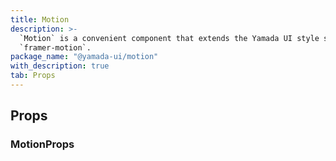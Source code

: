 ```yaml
---
title: Motion
description: >-
  `Motion` is a convenient component that extends the Yamada UI style system to
  `framer-motion`.
package_name: "@yamada-ui/motion"
with_description: true
tab: Props
---
```


## Props

### MotionProps

<PropsCard
  id="motion-about"
  name="about"
  type='NonNullable<HTMLMotionProps<Y>["about"]>'
/>

<PropsCard
  id="motion-accesskey"
  name="accessKey"
  type='NonNullable<HTMLMotionProps<Y>["accessKey"]>'
/>

<PropsCard
  id="motion-aria-activedescendant"
  name="aria-activedescendant"
  type='NonNullable<HTMLMotionProps<Y>["aria-activedescendant"]>'
/>

<PropsCard
  id="motion-aria-atomic"
  name="aria-atomic"
  type='NonNullable<HTMLMotionProps<Y>["aria-atomic"]>'
/>

<PropsCard
  id="motion-aria-autocomplete"
  name="aria-autocomplete"
  type='NonNullable<HTMLMotionProps<Y>["aria-autocomplete"]>'
/>

<PropsCard
  id="motion-aria-braillelabel"
  name="aria-braillelabel"
  type='NonNullable<HTMLMotionProps<Y>["aria-braillelabel"]>'
/>

<PropsCard
  id="motion-aria-brailleroledescription"
  name="aria-brailleroledescription"
  type='NonNullable<HTMLMotionProps<Y>["aria-brailleroledescription"]>'
/>

<PropsCard
  id="motion-aria-busy"
  name="aria-busy"
  type='NonNullable<HTMLMotionProps<Y>["aria-busy"]>'
/>

<PropsCard
  id="motion-aria-checked"
  name="aria-checked"
  type='NonNullable<HTMLMotionProps<Y>["aria-checked"]>'
/>

<PropsCard
  id="motion-aria-colcount"
  name="aria-colcount"
  type='NonNullable<HTMLMotionProps<Y>["aria-colcount"]>'
/>

<PropsCard
  id="motion-aria-colindex"
  name="aria-colindex"
  type='NonNullable<HTMLMotionProps<Y>["aria-colindex"]>'
/>

<PropsCard
  id="motion-aria-colindextext"
  name="aria-colindextext"
  type='NonNullable<HTMLMotionProps<Y>["aria-colindextext"]>'
/>

<PropsCard
  id="motion-aria-colspan"
  name="aria-colspan"
  type='NonNullable<HTMLMotionProps<Y>["aria-colspan"]>'
/>

<PropsCard
  id="motion-aria-controls"
  name="aria-controls"
  type='NonNullable<HTMLMotionProps<Y>["aria-controls"]>'
/>

<PropsCard
  id="motion-aria-current"
  name="aria-current"
  type='NonNullable<HTMLMotionProps<Y>["aria-current"]>'
/>

<PropsCard
  id="motion-aria-describedby"
  name="aria-describedby"
  type='NonNullable<HTMLMotionProps<Y>["aria-describedby"]>'
/>

<PropsCard
  id="motion-aria-description"
  name="aria-description"
  type='NonNullable<HTMLMotionProps<Y>["aria-description"]>'
/>

<PropsCard
  id="motion-aria-details"
  name="aria-details"
  type='NonNullable<HTMLMotionProps<Y>["aria-details"]>'
/>

<PropsCard
  id="motion-aria-disabled"
  name="aria-disabled"
  type='NonNullable<HTMLMotionProps<Y>["aria-disabled"]>'
/>

<PropsCard
  id="motion-aria-dropeffect"
  name="aria-dropeffect"
  type='NonNullable<HTMLMotionProps<Y>["aria-dropeffect"]>'
/>

<PropsCard
  id="motion-aria-errormessage"
  name="aria-errormessage"
  type='NonNullable<HTMLMotionProps<Y>["aria-errormessage"]>'
/>

<PropsCard
  id="motion-aria-expanded"
  name="aria-expanded"
  type='NonNullable<HTMLMotionProps<Y>["aria-expanded"]>'
/>

<PropsCard
  id="motion-aria-flowto"
  name="aria-flowto"
  type='NonNullable<HTMLMotionProps<Y>["aria-flowto"]>'
/>

<PropsCard
  id="motion-aria-grabbed"
  name="aria-grabbed"
  type='NonNullable<HTMLMotionProps<Y>["aria-grabbed"]>'
/>

<PropsCard
  id="motion-aria-haspopup"
  name="aria-haspopup"
  type='NonNullable<HTMLMotionProps<Y>["aria-haspopup"]>'
/>

<PropsCard
  id="motion-aria-hidden"
  name="aria-hidden"
  type='NonNullable<HTMLMotionProps<Y>["aria-hidden"]>'
/>

<PropsCard
  id="motion-aria-invalid"
  name="aria-invalid"
  type='NonNullable<HTMLMotionProps<Y>["aria-invalid"]>'
/>

<PropsCard
  id="motion-aria-keyshortcuts"
  name="aria-keyshortcuts"
  type='NonNullable<HTMLMotionProps<Y>["aria-keyshortcuts"]>'
/>

<PropsCard
  id="motion-aria-label"
  name="aria-label"
  type='NonNullable<HTMLMotionProps<Y>["aria-label"]>'
/>

<PropsCard
  id="motion-aria-labelledby"
  name="aria-labelledby"
  type='NonNullable<HTMLMotionProps<Y>["aria-labelledby"]>'
/>

<PropsCard
  id="motion-aria-level"
  name="aria-level"
  type='NonNullable<HTMLMotionProps<Y>["aria-level"]>'
/>

<PropsCard
  id="motion-aria-live"
  name="aria-live"
  type='NonNullable<HTMLMotionProps<Y>["aria-live"]>'
/>

<PropsCard
  id="motion-aria-modal"
  name="aria-modal"
  type='NonNullable<HTMLMotionProps<Y>["aria-modal"]>'
/>

<PropsCard
  id="motion-aria-multiline"
  name="aria-multiline"
  type='NonNullable<HTMLMotionProps<Y>["aria-multiline"]>'
/>

<PropsCard
  id="motion-aria-multiselectable"
  name="aria-multiselectable"
  type='NonNullable<HTMLMotionProps<Y>["aria-multiselectable"]>'
/>

<PropsCard
  id="motion-aria-orientation"
  name="aria-orientation"
  type='NonNullable<HTMLMotionProps<Y>["aria-orientation"]>'
/>

<PropsCard
  id="motion-aria-owns"
  name="aria-owns"
  type='NonNullable<HTMLMotionProps<Y>["aria-owns"]>'
/>

<PropsCard
  id="motion-aria-placeholder"
  name="aria-placeholder"
  type='NonNullable<HTMLMotionProps<Y>["aria-placeholder"]>'
/>

<PropsCard
  id="motion-aria-posinset"
  name="aria-posinset"
  type='NonNullable<HTMLMotionProps<Y>["aria-posinset"]>'
/>

<PropsCard
  id="motion-aria-pressed"
  name="aria-pressed"
  type='NonNullable<HTMLMotionProps<Y>["aria-pressed"]>'
/>

<PropsCard
  id="motion-aria-readonly"
  name="aria-readonly"
  type='NonNullable<HTMLMotionProps<Y>["aria-readonly"]>'
/>

<PropsCard
  id="motion-aria-relevant"
  name="aria-relevant"
  type='NonNullable<HTMLMotionProps<Y>["aria-relevant"]>'
/>

<PropsCard
  id="motion-aria-required"
  name="aria-required"
  type='NonNullable<HTMLMotionProps<Y>["aria-required"]>'
/>

<PropsCard
  id="motion-aria-roledescription"
  name="aria-roledescription"
  type='NonNullable<HTMLMotionProps<Y>["aria-roledescription"]>'
/>

<PropsCard
  id="motion-aria-rowcount"
  name="aria-rowcount"
  type='NonNullable<HTMLMotionProps<Y>["aria-rowcount"]>'
/>

<PropsCard
  id="motion-aria-rowindex"
  name="aria-rowindex"
  type='NonNullable<HTMLMotionProps<Y>["aria-rowindex"]>'
/>

<PropsCard
  id="motion-aria-rowindextext"
  name="aria-rowindextext"
  type='NonNullable<HTMLMotionProps<Y>["aria-rowindextext"]>'
/>

<PropsCard
  id="motion-aria-rowspan"
  name="aria-rowspan"
  type='NonNullable<HTMLMotionProps<Y>["aria-rowspan"]>'
/>

<PropsCard
  id="motion-aria-selected"
  name="aria-selected"
  type='NonNullable<HTMLMotionProps<Y>["aria-selected"]>'
/>

<PropsCard
  id="motion-aria-setsize"
  name="aria-setsize"
  type='NonNullable<HTMLMotionProps<Y>["aria-setsize"]>'
/>

<PropsCard
  id="motion-aria-sort"
  name="aria-sort"
  type='NonNullable<HTMLMotionProps<Y>["aria-sort"]>'
/>

<PropsCard
  id="motion-aria-valuemax"
  name="aria-valuemax"
  type='NonNullable<HTMLMotionProps<Y>["aria-valuemax"]>'
/>

<PropsCard
  id="motion-aria-valuemin"
  name="aria-valuemin"
  type='NonNullable<HTMLMotionProps<Y>["aria-valuemin"]>'
/>

<PropsCard
  id="motion-aria-valuenow"
  name="aria-valuenow"
  type='NonNullable<HTMLMotionProps<Y>["aria-valuenow"]>'
/>

<PropsCard
  id="motion-aria-valuetext"
  name="aria-valuetext"
  type='NonNullable<HTMLMotionProps<Y>["aria-valuetext"]>'
/>

<PropsCard
  id="motion-as"
  name="as"
  type='"symbol" | "object" | "a" | "abbr" | "address" | "area" | "article" | "aside" | "audio" | "b" | "base" | "bdi" | "bdo" | "big" | "blockquote" | "body" | "br" | "button" | "canvas" | ... 149 more ... | "view"'
/>

<PropsCard
  id="motion-autocapitalize"
  name="autoCapitalize"
  type='NonNullable<HTMLMotionProps<Y>["autoCapitalize"]>'
/>

<PropsCard
  id="motion-autocorrect"
  name="autoCorrect"
  type='NonNullable<HTMLMotionProps<Y>["autoCorrect"]>'
/>

<PropsCard
  id="motion-autofocus"
  name="autoFocus"
  type='NonNullable<HTMLMotionProps<Y>["autoFocus"]>'
/>

<PropsCard
  id="motion-autosave"
  name="autoSave"
  type='NonNullable<HTMLMotionProps<Y>["autoSave"]>'
/>

<PropsCard
  id="motion-classname"
  name="className"
  type='NonNullable<HTMLMotionProps<Y>["className"]>'
/>

<PropsCard
  id="motion-content"
  name="content"
  type='NonNullable<HTMLMotionProps<Y>["content"]>'
/>

<PropsCard
  id="motion-contenteditable"
  name="contentEditable"
  type='NonNullable<HTMLMotionProps<Y>["contentEditable"]>'
/>

<PropsCard
  id="motion-contextmenu"
  name="contextMenu"
  type='NonNullable<HTMLMotionProps<Y>["contextMenu"]>'
/>

<PropsCard
  id="motion-dangerouslysetinnerhtml"
  name="dangerouslySetInnerHTML"
  type='NonNullable<HTMLMotionProps<Y>["dangerouslySetInnerHTML"]>'
/>

<PropsCard
  id="motion-datatype"
  name="datatype"
  type='NonNullable<HTMLMotionProps<Y>["datatype"]>'
/>

<PropsCard
  id="motion-defaultchecked"
  name="defaultChecked"
  type='NonNullable<HTMLMotionProps<Y>["defaultChecked"]>'
/>

<PropsCard
  id="motion-defaultvalue"
  name="defaultValue"
  type='NonNullable<HTMLMotionProps<Y>["defaultValue"]>'
/>

<PropsCard
  id="motion-dir"
  name="dir"
  type='NonNullable<HTMLMotionProps<Y>["dir"]>'
/>

<PropsCard
  id="motion-draggable"
  name="draggable"
  type='NonNullable<HTMLMotionProps<Y>["draggable"]>'
/>

<PropsCard
  id="motion-hidden"
  name="hidden"
  type='NonNullable<HTMLMotionProps<Y>["hidden"]>'
/>

<PropsCard
  id="motion-id"
  name="id"
  type='NonNullable<HTMLMotionProps<Y>["id"]>'
/>

<PropsCard
  id="motion-inlist"
  name="inlist"
  type='NonNullable<HTMLMotionProps<Y>["inlist"]>'
/>

<PropsCard
  id="motion-inputmode"
  name="inputMode"
  type='NonNullable<HTMLMotionProps<Y>["inputMode"]>'
/>

<PropsCard
  id="motion-is"
  name="is"
  type='NonNullable<HTMLMotionProps<Y>["is"]>'
/>

<PropsCard
  id="motion-itemid"
  name="itemID"
  type='NonNullable<HTMLMotionProps<Y>["itemID"]>'
/>

<PropsCard
  id="motion-itemprop"
  name="itemProp"
  type='NonNullable<HTMLMotionProps<Y>["itemProp"]>'
/>

<PropsCard
  id="motion-itemref"
  name="itemRef"
  type='NonNullable<HTMLMotionProps<Y>["itemRef"]>'
/>

<PropsCard
  id="motion-itemscope"
  name="itemScope"
  type='NonNullable<HTMLMotionProps<Y>["itemScope"]>'
/>

<PropsCard
  id="motion-itemtype"
  name="itemType"
  type='NonNullable<HTMLMotionProps<Y>["itemType"]>'
/>

<PropsCard
  id="motion-lang"
  name="lang"
  type='NonNullable<HTMLMotionProps<Y>["lang"]>'
/>

<PropsCard
  id="motion-nonce"
  name="nonce"
  type='NonNullable<HTMLMotionProps<Y>["nonce"]>'
/>

<PropsCard
  id="motion-onabort"
  name="onAbort"
  type='NonNullable<HTMLMotionProps<Y>["onAbort"]>'
/>

<PropsCard
  id="motion-onabortcapture"
  name="onAbortCapture"
  type='NonNullable<HTMLMotionProps<Y>["onAbortCapture"]>'
/>

<PropsCard
  id="motion-onanimationend"
  name="onAnimationEnd"
  type='NonNullable<HTMLMotionProps<Y>["onAnimationEnd"]>'
/>

<PropsCard
  id="motion-onanimationendcapture"
  name="onAnimationEndCapture"
  type='NonNullable<HTMLMotionProps<Y>["onAnimationEndCapture"]>'
/>

<PropsCard
  id="motion-onanimationiteration"
  name="onAnimationIteration"
  type='NonNullable<HTMLMotionProps<Y>["onAnimationIteration"]>'
/>

<PropsCard
  id="motion-onanimationiterationcapture"
  name="onAnimationIterationCapture"
  type='NonNullable<HTMLMotionProps<Y>["onAnimationIterationCapture"]>'
/>

<PropsCard
  id="motion-onanimationstartcapture"
  name="onAnimationStartCapture"
  type='NonNullable<HTMLMotionProps<Y>["onAnimationStartCapture"]>'
/>

<PropsCard
  id="motion-onauxclick"
  name="onAuxClick"
  type='NonNullable<HTMLMotionProps<Y>["onAuxClick"]>'
/>

<PropsCard
  id="motion-onauxclickcapture"
  name="onAuxClickCapture"
  type='NonNullable<HTMLMotionProps<Y>["onAuxClickCapture"]>'
/>

<PropsCard
  id="motion-onbeforeinput"
  name="onBeforeInput"
  type='NonNullable<HTMLMotionProps<Y>["onBeforeInput"]>'
/>

<PropsCard
  id="motion-onbeforeinputcapture"
  name="onBeforeInputCapture"
  type='NonNullable<HTMLMotionProps<Y>["onBeforeInputCapture"]>'
/>

<PropsCard
  id="motion-onblur"
  name="onBlur"
  type='NonNullable<HTMLMotionProps<Y>["onBlur"]>'
/>

<PropsCard
  id="motion-onblurcapture"
  name="onBlurCapture"
  type='NonNullable<HTMLMotionProps<Y>["onBlurCapture"]>'
/>

<PropsCard
  id="motion-oncanplay"
  name="onCanPlay"
  type='NonNullable<HTMLMotionProps<Y>["onCanPlay"]>'
/>

<PropsCard
  id="motion-oncanplaycapture"
  name="onCanPlayCapture"
  type='NonNullable<HTMLMotionProps<Y>["onCanPlayCapture"]>'
/>

<PropsCard
  id="motion-oncanplaythrough"
  name="onCanPlayThrough"
  type='NonNullable<HTMLMotionProps<Y>["onCanPlayThrough"]>'
/>

<PropsCard
  id="motion-oncanplaythroughcapture"
  name="onCanPlayThroughCapture"
  type='NonNullable<HTMLMotionProps<Y>["onCanPlayThroughCapture"]>'
/>

<PropsCard
  id="motion-onchange"
  name="onChange"
  type='NonNullable<HTMLMotionProps<Y>["onChange"]>'
/>

<PropsCard
  id="motion-onchangecapture"
  name="onChangeCapture"
  type='NonNullable<HTMLMotionProps<Y>["onChangeCapture"]>'
/>

<PropsCard
  id="motion-onclick"
  name="onClick"
  type='NonNullable<HTMLMotionProps<Y>["onClick"]>'
/>

<PropsCard
  id="motion-onclickcapture"
  name="onClickCapture"
  type='NonNullable<HTMLMotionProps<Y>["onClickCapture"]>'
/>

<PropsCard
  id="motion-oncompositionend"
  name="onCompositionEnd"
  type='NonNullable<HTMLMotionProps<Y>["onCompositionEnd"]>'
/>

<PropsCard
  id="motion-oncompositionendcapture"
  name="onCompositionEndCapture"
  type='NonNullable<HTMLMotionProps<Y>["onCompositionEndCapture"]>'
/>

<PropsCard
  id="motion-oncompositionstart"
  name="onCompositionStart"
  type='NonNullable<HTMLMotionProps<Y>["onCompositionStart"]>'
/>

<PropsCard
  id="motion-oncompositionstartcapture"
  name="onCompositionStartCapture"
  type='NonNullable<HTMLMotionProps<Y>["onCompositionStartCapture"]>'
/>

<PropsCard
  id="motion-oncompositionupdate"
  name="onCompositionUpdate"
  type='NonNullable<HTMLMotionProps<Y>["onCompositionUpdate"]>'
/>

<PropsCard
  id="motion-oncompositionupdatecapture"
  name="onCompositionUpdateCapture"
  type='NonNullable<HTMLMotionProps<Y>["onCompositionUpdateCapture"]>'
/>

<PropsCard
  id="motion-oncontextmenu"
  name="onContextMenu"
  type='NonNullable<HTMLMotionProps<Y>["onContextMenu"]>'
/>

<PropsCard
  id="motion-oncontextmenucapture"
  name="onContextMenuCapture"
  type='NonNullable<HTMLMotionProps<Y>["onContextMenuCapture"]>'
/>

<PropsCard
  id="motion-oncopy"
  name="onCopy"
  type='NonNullable<HTMLMotionProps<Y>["onCopy"]>'
/>

<PropsCard
  id="motion-oncopycapture"
  name="onCopyCapture"
  type='NonNullable<HTMLMotionProps<Y>["onCopyCapture"]>'
/>

<PropsCard
  id="motion-oncut"
  name="onCut"
  type='NonNullable<HTMLMotionProps<Y>["onCut"]>'
/>

<PropsCard
  id="motion-oncutcapture"
  name="onCutCapture"
  type='NonNullable<HTMLMotionProps<Y>["onCutCapture"]>'
/>

<PropsCard
  id="motion-ondoubleclick"
  name="onDoubleClick"
  type='NonNullable<HTMLMotionProps<Y>["onDoubleClick"]>'
/>

<PropsCard
  id="motion-ondoubleclickcapture"
  name="onDoubleClickCapture"
  type='NonNullable<HTMLMotionProps<Y>["onDoubleClickCapture"]>'
/>

<PropsCard
  id="motion-ondragcapture"
  name="onDragCapture"
  type='NonNullable<HTMLMotionProps<Y>["onDragCapture"]>'
/>

<PropsCard
  id="motion-ondragendcapture"
  name="onDragEndCapture"
  type='NonNullable<HTMLMotionProps<Y>["onDragEndCapture"]>'
/>

<PropsCard
  id="motion-ondragenter"
  name="onDragEnter"
  type='NonNullable<HTMLMotionProps<Y>["onDragEnter"]>'
/>

<PropsCard
  id="motion-ondragentercapture"
  name="onDragEnterCapture"
  type='NonNullable<HTMLMotionProps<Y>["onDragEnterCapture"]>'
/>

<PropsCard
  id="motion-ondragexit"
  name="onDragExit"
  type='NonNullable<HTMLMotionProps<Y>["onDragExit"]>'
/>

<PropsCard
  id="motion-ondragexitcapture"
  name="onDragExitCapture"
  type='NonNullable<HTMLMotionProps<Y>["onDragExitCapture"]>'
/>

<PropsCard
  id="motion-ondragleave"
  name="onDragLeave"
  type='NonNullable<HTMLMotionProps<Y>["onDragLeave"]>'
/>

<PropsCard
  id="motion-ondragleavecapture"
  name="onDragLeaveCapture"
  type='NonNullable<HTMLMotionProps<Y>["onDragLeaveCapture"]>'
/>

<PropsCard
  id="motion-ondragover"
  name="onDragOver"
  type='NonNullable<HTMLMotionProps<Y>["onDragOver"]>'
/>

<PropsCard
  id="motion-ondragovercapture"
  name="onDragOverCapture"
  type='NonNullable<HTMLMotionProps<Y>["onDragOverCapture"]>'
/>

<PropsCard
  id="motion-ondragstartcapture"
  name="onDragStartCapture"
  type='NonNullable<HTMLMotionProps<Y>["onDragStartCapture"]>'
/>

<PropsCard
  id="motion-ondrop"
  name="onDrop"
  type='NonNullable<HTMLMotionProps<Y>["onDrop"]>'
/>

<PropsCard
  id="motion-ondropcapture"
  name="onDropCapture"
  type='NonNullable<HTMLMotionProps<Y>["onDropCapture"]>'
/>

<PropsCard
  id="motion-ondurationchange"
  name="onDurationChange"
  type='NonNullable<HTMLMotionProps<Y>["onDurationChange"]>'
/>

<PropsCard
  id="motion-ondurationchangecapture"
  name="onDurationChangeCapture"
  type='NonNullable<HTMLMotionProps<Y>["onDurationChangeCapture"]>'
/>

<PropsCard
  id="motion-onemptied"
  name="onEmptied"
  type='NonNullable<HTMLMotionProps<Y>["onEmptied"]>'
/>

<PropsCard
  id="motion-onemptiedcapture"
  name="onEmptiedCapture"
  type='NonNullable<HTMLMotionProps<Y>["onEmptiedCapture"]>'
/>

<PropsCard
  id="motion-onencrypted"
  name="onEncrypted"
  type='NonNullable<HTMLMotionProps<Y>["onEncrypted"]>'
/>

<PropsCard
  id="motion-onencryptedcapture"
  name="onEncryptedCapture"
  type='NonNullable<HTMLMotionProps<Y>["onEncryptedCapture"]>'
/>

<PropsCard
  id="motion-onended"
  name="onEnded"
  type='NonNullable<HTMLMotionProps<Y>["onEnded"]>'
/>

<PropsCard
  id="motion-onendedcapture"
  name="onEndedCapture"
  type='NonNullable<HTMLMotionProps<Y>["onEndedCapture"]>'
/>

<PropsCard
  id="motion-onerror"
  name="onError"
  type='NonNullable<HTMLMotionProps<Y>["onError"]>'
/>

<PropsCard
  id="motion-onerrorcapture"
  name="onErrorCapture"
  type='NonNullable<HTMLMotionProps<Y>["onErrorCapture"]>'
/>

<PropsCard
  id="motion-onfocus"
  name="onFocus"
  type='NonNullable<HTMLMotionProps<Y>["onFocus"]>'
/>

<PropsCard
  id="motion-onfocuscapture"
  name="onFocusCapture"
  type='NonNullable<HTMLMotionProps<Y>["onFocusCapture"]>'
/>

<PropsCard
  id="motion-ongotpointercapture"
  name="onGotPointerCapture"
  type='NonNullable<HTMLMotionProps<Y>["onGotPointerCapture"]>'
/>

<PropsCard
  id="motion-ongotpointercapturecapture"
  name="onGotPointerCaptureCapture"
  type='NonNullable<HTMLMotionProps<Y>["onGotPointerCaptureCapture"]>'
/>

<PropsCard
  id="motion-oninput"
  name="onInput"
  type='NonNullable<HTMLMotionProps<Y>["onInput"]>'
/>

<PropsCard
  id="motion-oninputcapture"
  name="onInputCapture"
  type='NonNullable<HTMLMotionProps<Y>["onInputCapture"]>'
/>

<PropsCard
  id="motion-oninvalid"
  name="onInvalid"
  type='NonNullable<HTMLMotionProps<Y>["onInvalid"]>'
/>

<PropsCard
  id="motion-oninvalidcapture"
  name="onInvalidCapture"
  type='NonNullable<HTMLMotionProps<Y>["onInvalidCapture"]>'
/>

<PropsCard
  id="motion-onkeydown"
  name="onKeyDown"
  type='NonNullable<HTMLMotionProps<Y>["onKeyDown"]>'
/>

<PropsCard
  id="motion-onkeydowncapture"
  name="onKeyDownCapture"
  type='NonNullable<HTMLMotionProps<Y>["onKeyDownCapture"]>'
/>

<PropsCard
  id="motion-onkeypress"
  name="onKeyPress"
  type='NonNullable<HTMLMotionProps<Y>["onKeyPress"]>'
/>

<PropsCard
  id="motion-onkeypresscapture"
  name="onKeyPressCapture"
  type='NonNullable<HTMLMotionProps<Y>["onKeyPressCapture"]>'
/>

<PropsCard
  id="motion-onkeyup"
  name="onKeyUp"
  type='NonNullable<HTMLMotionProps<Y>["onKeyUp"]>'
/>

<PropsCard
  id="motion-onkeyupcapture"
  name="onKeyUpCapture"
  type='NonNullable<HTMLMotionProps<Y>["onKeyUpCapture"]>'
/>

<PropsCard
  id="motion-onload"
  name="onLoad"
  type='NonNullable<HTMLMotionProps<Y>["onLoad"]>'
/>

<PropsCard
  id="motion-onloadcapture"
  name="onLoadCapture"
  type='NonNullable<HTMLMotionProps<Y>["onLoadCapture"]>'
/>

<PropsCard
  id="motion-onloadeddata"
  name="onLoadedData"
  type='NonNullable<HTMLMotionProps<Y>["onLoadedData"]>'
/>

<PropsCard
  id="motion-onloadeddatacapture"
  name="onLoadedDataCapture"
  type='NonNullable<HTMLMotionProps<Y>["onLoadedDataCapture"]>'
/>

<PropsCard
  id="motion-onloadedmetadata"
  name="onLoadedMetadata"
  type='NonNullable<HTMLMotionProps<Y>["onLoadedMetadata"]>'
/>

<PropsCard
  id="motion-onloadedmetadatacapture"
  name="onLoadedMetadataCapture"
  type='NonNullable<HTMLMotionProps<Y>["onLoadedMetadataCapture"]>'
/>

<PropsCard
  id="motion-onloadstart"
  name="onLoadStart"
  type='NonNullable<HTMLMotionProps<Y>["onLoadStart"]>'
/>

<PropsCard
  id="motion-onloadstartcapture"
  name="onLoadStartCapture"
  type='NonNullable<HTMLMotionProps<Y>["onLoadStartCapture"]>'
/>

<PropsCard
  id="motion-onlostpointercapture"
  name="onLostPointerCapture"
  type='NonNullable<HTMLMotionProps<Y>["onLostPointerCapture"]>'
/>

<PropsCard
  id="motion-onlostpointercapturecapture"
  name="onLostPointerCaptureCapture"
  type='NonNullable<HTMLMotionProps<Y>["onLostPointerCaptureCapture"]>'
/>

<PropsCard
  id="motion-onmousedown"
  name="onMouseDown"
  type='NonNullable<HTMLMotionProps<Y>["onMouseDown"]>'
/>

<PropsCard
  id="motion-onmousedowncapture"
  name="onMouseDownCapture"
  type='NonNullable<HTMLMotionProps<Y>["onMouseDownCapture"]>'
/>

<PropsCard
  id="motion-onmouseenter"
  name="onMouseEnter"
  type='NonNullable<HTMLMotionProps<Y>["onMouseEnter"]>'
/>

<PropsCard
  id="motion-onmouseleave"
  name="onMouseLeave"
  type='NonNullable<HTMLMotionProps<Y>["onMouseLeave"]>'
/>

<PropsCard
  id="motion-onmousemove"
  name="onMouseMove"
  type='NonNullable<HTMLMotionProps<Y>["onMouseMove"]>'
/>

<PropsCard
  id="motion-onmousemovecapture"
  name="onMouseMoveCapture"
  type='NonNullable<HTMLMotionProps<Y>["onMouseMoveCapture"]>'
/>

<PropsCard
  id="motion-onmouseout"
  name="onMouseOut"
  type='NonNullable<HTMLMotionProps<Y>["onMouseOut"]>'
/>

<PropsCard
  id="motion-onmouseoutcapture"
  name="onMouseOutCapture"
  type='NonNullable<HTMLMotionProps<Y>["onMouseOutCapture"]>'
/>

<PropsCard
  id="motion-onmouseover"
  name="onMouseOver"
  type='NonNullable<HTMLMotionProps<Y>["onMouseOver"]>'
/>

<PropsCard
  id="motion-onmouseovercapture"
  name="onMouseOverCapture"
  type='NonNullable<HTMLMotionProps<Y>["onMouseOverCapture"]>'
/>

<PropsCard
  id="motion-onmouseup"
  name="onMouseUp"
  type='NonNullable<HTMLMotionProps<Y>["onMouseUp"]>'
/>

<PropsCard
  id="motion-onmouseupcapture"
  name="onMouseUpCapture"
  type='NonNullable<HTMLMotionProps<Y>["onMouseUpCapture"]>'
/>

<PropsCard
  id="motion-onpaste"
  name="onPaste"
  type='NonNullable<HTMLMotionProps<Y>["onPaste"]>'
/>

<PropsCard
  id="motion-onpastecapture"
  name="onPasteCapture"
  type='NonNullable<HTMLMotionProps<Y>["onPasteCapture"]>'
/>

<PropsCard
  id="motion-onpause"
  name="onPause"
  type='NonNullable<HTMLMotionProps<Y>["onPause"]>'
/>

<PropsCard
  id="motion-onpausecapture"
  name="onPauseCapture"
  type='NonNullable<HTMLMotionProps<Y>["onPauseCapture"]>'
/>

<PropsCard
  id="motion-onplay"
  name="onPlay"
  type='NonNullable<HTMLMotionProps<Y>["onPlay"]>'
/>

<PropsCard
  id="motion-onplaycapture"
  name="onPlayCapture"
  type='NonNullable<HTMLMotionProps<Y>["onPlayCapture"]>'
/>

<PropsCard
  id="motion-onplaying"
  name="onPlaying"
  type='NonNullable<HTMLMotionProps<Y>["onPlaying"]>'
/>

<PropsCard
  id="motion-onplayingcapture"
  name="onPlayingCapture"
  type='NonNullable<HTMLMotionProps<Y>["onPlayingCapture"]>'
/>

<PropsCard
  id="motion-onpointercancel"
  name="onPointerCancel"
  type='NonNullable<HTMLMotionProps<Y>["onPointerCancel"]>'
/>

<PropsCard
  id="motion-onpointercancelcapture"
  name="onPointerCancelCapture"
  type='NonNullable<HTMLMotionProps<Y>["onPointerCancelCapture"]>'
/>

<PropsCard
  id="motion-onpointerdown"
  name="onPointerDown"
  type='NonNullable<HTMLMotionProps<Y>["onPointerDown"]>'
/>

<PropsCard
  id="motion-onpointerdowncapture"
  name="onPointerDownCapture"
  type='NonNullable<HTMLMotionProps<Y>["onPointerDownCapture"]>'
/>

<PropsCard
  id="motion-onpointerenter"
  name="onPointerEnter"
  type='NonNullable<HTMLMotionProps<Y>["onPointerEnter"]>'
/>

<PropsCard
  id="motion-onpointerentercapture"
  name="onPointerEnterCapture"
  type='NonNullable<HTMLMotionProps<Y>["onPointerEnterCapture"]>'
/>

<PropsCard
  id="motion-onpointerleave"
  name="onPointerLeave"
  type='NonNullable<HTMLMotionProps<Y>["onPointerLeave"]>'
/>

<PropsCard
  id="motion-onpointerleavecapture"
  name="onPointerLeaveCapture"
  type='NonNullable<HTMLMotionProps<Y>["onPointerLeaveCapture"]>'
/>

<PropsCard
  id="motion-onpointermove"
  name="onPointerMove"
  type='NonNullable<HTMLMotionProps<Y>["onPointerMove"]>'
/>

<PropsCard
  id="motion-onpointermovecapture"
  name="onPointerMoveCapture"
  type='NonNullable<HTMLMotionProps<Y>["onPointerMoveCapture"]>'
/>

<PropsCard
  id="motion-onpointerout"
  name="onPointerOut"
  type='NonNullable<HTMLMotionProps<Y>["onPointerOut"]>'
/>

<PropsCard
  id="motion-onpointeroutcapture"
  name="onPointerOutCapture"
  type='NonNullable<HTMLMotionProps<Y>["onPointerOutCapture"]>'
/>

<PropsCard
  id="motion-onpointerover"
  name="onPointerOver"
  type='NonNullable<HTMLMotionProps<Y>["onPointerOver"]>'
/>

<PropsCard
  id="motion-onpointerovercapture"
  name="onPointerOverCapture"
  type='NonNullable<HTMLMotionProps<Y>["onPointerOverCapture"]>'
/>

<PropsCard
  id="motion-onpointerup"
  name="onPointerUp"
  type='NonNullable<HTMLMotionProps<Y>["onPointerUp"]>'
/>

<PropsCard
  id="motion-onpointerupcapture"
  name="onPointerUpCapture"
  type='NonNullable<HTMLMotionProps<Y>["onPointerUpCapture"]>'
/>

<PropsCard
  id="motion-onprogress"
  name="onProgress"
  type='NonNullable<HTMLMotionProps<Y>["onProgress"]>'
/>

<PropsCard
  id="motion-onprogresscapture"
  name="onProgressCapture"
  type='NonNullable<HTMLMotionProps<Y>["onProgressCapture"]>'
/>

<PropsCard
  id="motion-onratechange"
  name="onRateChange"
  type='NonNullable<HTMLMotionProps<Y>["onRateChange"]>'
/>

<PropsCard
  id="motion-onratechangecapture"
  name="onRateChangeCapture"
  type='NonNullable<HTMLMotionProps<Y>["onRateChangeCapture"]>'
/>

<PropsCard
  id="motion-onreset"
  name="onReset"
  type='NonNullable<HTMLMotionProps<Y>["onReset"]>'
/>

<PropsCard
  id="motion-onresetcapture"
  name="onResetCapture"
  type='NonNullable<HTMLMotionProps<Y>["onResetCapture"]>'
/>

<PropsCard
  id="motion-onresize"
  name="onResize"
  type='NonNullable<HTMLMotionProps<Y>["onResize"]>'
/>

<PropsCard
  id="motion-onresizecapture"
  name="onResizeCapture"
  type='NonNullable<HTMLMotionProps<Y>["onResizeCapture"]>'
/>

<PropsCard
  id="motion-onscroll"
  name="onScroll"
  type='NonNullable<HTMLMotionProps<Y>["onScroll"]>'
/>

<PropsCard
  id="motion-onscrollcapture"
  name="onScrollCapture"
  type='NonNullable<HTMLMotionProps<Y>["onScrollCapture"]>'
/>

<PropsCard
  id="motion-onseeked"
  name="onSeeked"
  type='NonNullable<HTMLMotionProps<Y>["onSeeked"]>'
/>

<PropsCard
  id="motion-onseekedcapture"
  name="onSeekedCapture"
  type='NonNullable<HTMLMotionProps<Y>["onSeekedCapture"]>'
/>

<PropsCard
  id="motion-onseeking"
  name="onSeeking"
  type='NonNullable<HTMLMotionProps<Y>["onSeeking"]>'
/>

<PropsCard
  id="motion-onseekingcapture"
  name="onSeekingCapture"
  type='NonNullable<HTMLMotionProps<Y>["onSeekingCapture"]>'
/>

<PropsCard
  id="motion-onselect"
  name="onSelect"
  type='NonNullable<HTMLMotionProps<Y>["onSelect"]>'
/>

<PropsCard
  id="motion-onselectcapture"
  name="onSelectCapture"
  type='NonNullable<HTMLMotionProps<Y>["onSelectCapture"]>'
/>

<PropsCard
  id="motion-onstalled"
  name="onStalled"
  type='NonNullable<HTMLMotionProps<Y>["onStalled"]>'
/>

<PropsCard
  id="motion-onstalledcapture"
  name="onStalledCapture"
  type='NonNullable<HTMLMotionProps<Y>["onStalledCapture"]>'
/>

<PropsCard
  id="motion-onsubmit"
  name="onSubmit"
  type='NonNullable<HTMLMotionProps<Y>["onSubmit"]>'
/>

<PropsCard
  id="motion-onsubmitcapture"
  name="onSubmitCapture"
  type='NonNullable<HTMLMotionProps<Y>["onSubmitCapture"]>'
/>

<PropsCard
  id="motion-onsuspend"
  name="onSuspend"
  type='NonNullable<HTMLMotionProps<Y>["onSuspend"]>'
/>

<PropsCard
  id="motion-onsuspendcapture"
  name="onSuspendCapture"
  type='NonNullable<HTMLMotionProps<Y>["onSuspendCapture"]>'
/>

<PropsCard
  id="motion-ontimeupdate"
  name="onTimeUpdate"
  type='NonNullable<HTMLMotionProps<Y>["onTimeUpdate"]>'
/>

<PropsCard
  id="motion-ontimeupdatecapture"
  name="onTimeUpdateCapture"
  type='NonNullable<HTMLMotionProps<Y>["onTimeUpdateCapture"]>'
/>

<PropsCard
  id="motion-ontouchcancel"
  name="onTouchCancel"
  type='NonNullable<HTMLMotionProps<Y>["onTouchCancel"]>'
/>

<PropsCard
  id="motion-ontouchcancelcapture"
  name="onTouchCancelCapture"
  type='NonNullable<HTMLMotionProps<Y>["onTouchCancelCapture"]>'
/>

<PropsCard
  id="motion-ontouchend"
  name="onTouchEnd"
  type='NonNullable<HTMLMotionProps<Y>["onTouchEnd"]>'
/>

<PropsCard
  id="motion-ontouchendcapture"
  name="onTouchEndCapture"
  type='NonNullable<HTMLMotionProps<Y>["onTouchEndCapture"]>'
/>

<PropsCard
  id="motion-ontouchmove"
  name="onTouchMove"
  type='NonNullable<HTMLMotionProps<Y>["onTouchMove"]>'
/>

<PropsCard
  id="motion-ontouchmovecapture"
  name="onTouchMoveCapture"
  type='NonNullable<HTMLMotionProps<Y>["onTouchMoveCapture"]>'
/>

<PropsCard
  id="motion-ontouchstart"
  name="onTouchStart"
  type='NonNullable<HTMLMotionProps<Y>["onTouchStart"]>'
/>

<PropsCard
  id="motion-ontouchstartcapture"
  name="onTouchStartCapture"
  type='NonNullable<HTMLMotionProps<Y>["onTouchStartCapture"]>'
/>

<PropsCard
  id="motion-ontransitionend"
  name="onTransitionEnd"
  type='NonNullable<HTMLMotionProps<Y>["onTransitionEnd"]>'
/>

<PropsCard
  id="motion-ontransitionendcapture"
  name="onTransitionEndCapture"
  type='NonNullable<HTMLMotionProps<Y>["onTransitionEndCapture"]>'
/>

<PropsCard
  id="motion-onvolumechange"
  name="onVolumeChange"
  type='NonNullable<HTMLMotionProps<Y>["onVolumeChange"]>'
/>

<PropsCard
  id="motion-onvolumechangecapture"
  name="onVolumeChangeCapture"
  type='NonNullable<HTMLMotionProps<Y>["onVolumeChangeCapture"]>'
/>

<PropsCard
  id="motion-onwaiting"
  name="onWaiting"
  type='NonNullable<HTMLMotionProps<Y>["onWaiting"]>'
/>

<PropsCard
  id="motion-onwaitingcapture"
  name="onWaitingCapture"
  type='NonNullable<HTMLMotionProps<Y>["onWaitingCapture"]>'
/>

<PropsCard
  id="motion-onwheel"
  name="onWheel"
  type='NonNullable<HTMLMotionProps<Y>["onWheel"]>'
/>

<PropsCard
  id="motion-onwheelcapture"
  name="onWheelCapture"
  type='NonNullable<HTMLMotionProps<Y>["onWheelCapture"]>'
/>

<PropsCard
  id="motion-prefix"
  name="prefix"
  type='NonNullable<HTMLMotionProps<Y>["prefix"]>'
/>

<PropsCard
  id="motion-property"
  name="property"
  type='NonNullable<HTMLMotionProps<Y>["property"]>'
/>

<PropsCard
  id="motion-radiogroup"
  name="radioGroup"
  type='NonNullable<HTMLMotionProps<Y>["radioGroup"]>'
/>

<PropsCard
  id="motion-rel"
  name="rel"
  type='NonNullable<HTMLMotionProps<Y>["rel"]>'
/>

<PropsCard
  id="motion-resource"
  name="resource"
  type='NonNullable<HTMLMotionProps<Y>["resource"]>'
/>

<PropsCard
  id="motion-results"
  name="results"
  type='NonNullable<HTMLMotionProps<Y>["results"]>'
/>

<PropsCard
  id="motion-rev"
  name="rev"
  type='NonNullable<HTMLMotionProps<Y>["rev"]>'
/>

<PropsCard
  id="motion-role"
  name="role"
  type='NonNullable<HTMLMotionProps<Y>["role"]>'
/>

<PropsCard
  id="motion-security"
  name="security"
  type='NonNullable<HTMLMotionProps<Y>["security"]>'
/>

<PropsCard
  id="motion-slot"
  name="slot"
  type='NonNullable<HTMLMotionProps<Y>["slot"]>'
/>

<PropsCard
  id="motion-spellcheck"
  name="spellCheck"
  type='NonNullable<HTMLMotionProps<Y>["spellCheck"]>'
/>

<PropsCard
  id="motion-suppresscontenteditablewarning"
  name="suppressContentEditableWarning"
  type='NonNullable<HTMLMotionProps<Y>["suppressContentEditableWarning"]>'
/>

<PropsCard
  id="motion-suppresshydrationwarning"
  name="suppressHydrationWarning"
  type='NonNullable<HTMLMotionProps<Y>["suppressHydrationWarning"]>'
/>

<PropsCard
  id="motion-tabindex"
  name="tabIndex"
  type='NonNullable<HTMLMotionProps<Y>["tabIndex"]>'
/>

<PropsCard
  id="motion-title"
  name="title"
  type='NonNullable<HTMLMotionProps<Y>["title"]>'
/>

<PropsCard
  id="motion-translate"
  name="translate"
  type='NonNullable<HTMLMotionProps<Y>["translate"]>'
/>

<PropsCard
  id="motion-typeof"
  name="typeof"
  type='NonNullable<HTMLMotionProps<Y>["typeof"]>'
/>

<PropsCard
  id="motion-unselectable"
  name="unselectable"
  type='NonNullable<HTMLMotionProps<Y>["unselectable"]>'
/>

<PropsCard
  id="motion-vocab"
  name="vocab"
  type='NonNullable<HTMLMotionProps<Y>["vocab"]>'
/>
